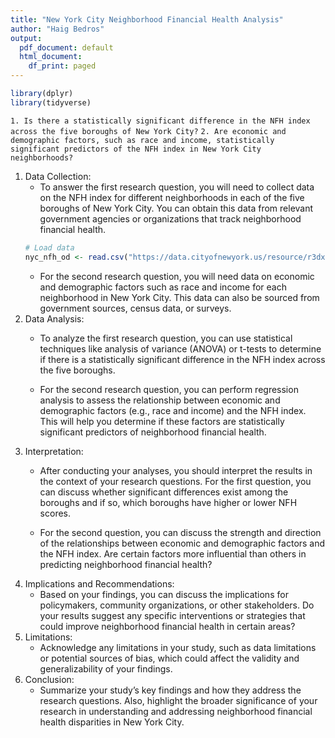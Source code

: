 ```yaml
---
title: "New York City Neighborhood Financial Health Analysis"
author: "Haig Bedros"
output:
  pdf_document: default
  html_document:
    df_print: paged
---
```

```r
library(dplyr)
library(tidyverse)
```

`1. Is there a statistically significant difference in the NFH index across the five boroughs of New York City?`
`2. Are economic and demographic factors, such as race and income, statistically significant predictors of the NFH index in New York City neighborhoods?`

1. Data Collection:
   - To answer the first research question, you will need to collect data on the NFH index for different neighborhoods in each of the five boroughs of New York City. You can obtain this data from relevant government agencies or organizations that track neighborhood financial health.
```r
# Load data
nyc_nfh_od <- read.csv("https://data.cityofnewyork.us/resource/r3dx-pew9.csv")
```

   - For the second research question, you will need data on economic and demographic factors such as race and income for each neighborhood in New York City. This data can also be sourced from government sources, census data, or surveys.


2. Data Analysis:
   - To analyze the first research question, you can use statistical techniques like analysis of variance (ANOVA) or t-tests to determine if there is a statistically significant difference in the NFH index across the five boroughs.

   - For the second research question, you can perform regression analysis to assess the relationship between economic and demographic factors (e.g., race and income) and the NFH index. This will help you determine if these factors are statistically significant predictors of neighborhood financial health.


3. Interpretation:
   - After conducting your analyses, you should interpret the results in the context of your research questions. For the first question, you can discuss whether significant differences exist among the boroughs and if so, which boroughs have higher or lower NFH scores.

   - For the second question, you can discuss the strength and direction of the relationships between economic and demographic factors and the NFH index. Are certain factors more influential than others in predicting neighborhood financial health?


4. Implications and Recommendations:
   - Based on your findings, you can discuss the implications for policymakers, community organizations, or other stakeholders. Do your results suggest any specific interventions or strategies that could improve neighborhood financial health in certain areas?


5. Limitations:
   - Acknowledge any limitations in your study, such as data limitations or potential sources of bias, which could affect the validity and generalizability of your findings.


6. Conclusion:
   - Summarize your study's key findings and how they address the research questions. Also, highlight the broader significance of your research in understanding and addressing neighborhood financial health disparities in New York City.


